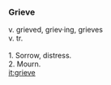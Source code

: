 ===Grieve===
v. grieved, griev·ing, grieves<br>
v. tr.<br><br>

1. Sorrow, distress.<br>
2. Mourn.<br>

[[it:grieve]]